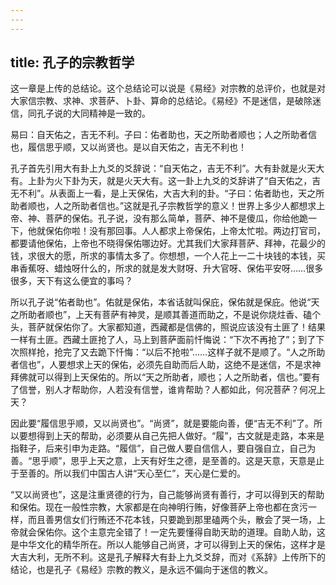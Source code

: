 ```yaml
---
---
---
```

title: 孔子的宗教哲学
---




这一章是上传的总结论。这个总结论可以说是《易经》对宗教的总评价，也就是对大家信宗教、求神、求菩萨、卜卦、算命的总结论。《易经》不是迷信，是破除迷信，同孔子说的大同精神是一致的。

易曰：自天佑之，吉无不利。子曰：佑者助也，天之所助者顺也；人之所助者信也，履信思乎顺，又以尚贤也。是以自天佑之，吉无不利也！

孔子首先引用大有卦上九爻的爻辞说：“自天佑之，吉无不利”。大有卦就是火天大有。上卦为火下卦为天，就是火天大有。这一卦上九爻的爻辞讲了“自天佑之，吉无不利”。从表面上一看，是上天保佑，大吉大利的卦。“子曰：佑者助也，天之所助者顺也，人之所助者信也。”这就是孔子宗教哲学的意义！世界上多少人都想求上帝、神、菩萨的保佑。孔子说，没有那么简单，菩萨、神不是傻瓜，你给他跪一下，他就保佑你啦！没有那回事。人人都求上帝保佑，上帝太忙啦。两边打官司，都要请他保佑，上帝也不晓得保佑哪边好。尤其我们大家拜菩萨、拜神，花最少的钱，求很大的愿，所求的事情太多了。你想想，一个人花上一二十块钱的本钱，买串香蕉呀、蜡烛呀什么的，所求的就是发大财呀、升大官呀、保佑平安呀……很多很多，天下有这么便宜的事吗？

所以孔子说“佑者助也”。佑就是保佑，本省话就叫保庇，保佑就是保庇。他说“天之所助者顺也”，上天有菩萨有神灵，是顺其善道而助之，不是说你烧炷香、磕个头，菩萨就保佑你了。大家都知道，西藏都是信佛的，照说应该没有土匪了！结果一样有土匪。西藏土匪抢了人，马上到菩萨面前忏悔说：“下次不再抢了”；到了下次照样抢，抢完了又去跪下忏悔：“以后不抢啦”……这样子就不是顺了。“人之所助者信也”，人要想求上天的保佑，必须先自助而后人助，这绝不是迷信，不是求神拜佛就可以得到上天保佑的。所以“天之所助者，顺也；人之所助者，信也。”要有了信誉，别人才帮助你，人若没有信誉，谁肯帮助？人都如此，何况菩萨？何况上天？

因此要“履信思乎顺，又以尚贤也”。“尚贤”，就是要能向善，便“吉无不利”了。所以要想得到上天的帮助，必须要从自己先把人做好。“履”，古文就是走路，本来是指鞋子，后来引申为走路。“履信”，自己做人要自信信人，要自强自立，自己为善。“思乎顺”，思乎上天之意，上天有好生之德，是至善的。这是天意，天意是止于至善的。所以我们中国古人讲“天心至仁”，天心是仁爱的。

“又以尚贤也”，这是注重贤德的行为，自己能够尚贤有善行，才可以得到天的帮助和保佑。现在一般性宗教，大家都是在向神明行贿，好像菩萨上帝也都在贪污一样，而且善男信女们行贿还不花本钱，只要跪到那里磕两个头，散会了哭一场，上帝就会保佑你。这个主意完全错了！一定先要懂得自助天助的道理。自助人助，这是中华文化的精华所在。所以人能够自己尚贤，才可以得到上天的保佑，这样才是大吉大利，无所不利。这是孔子解释大有卦上九爻爻辞，而对《系辞》上传所下的结论，也是孔子《易经》宗教的教义，是永远不偏向于迷信的教义。